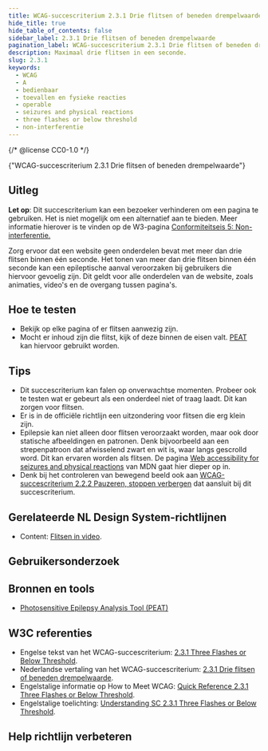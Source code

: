 ```yaml
---
title: WCAG-succescriterium 2.3.1 Drie flitsen of beneden drempelwaarde
hide_title: true
hide_table_of_contents: false
sidebar_label: 2.3.1 Drie flitsen of beneden drempelwaarde
pagination_label: WCAG-succescriterium 2.3.1 Drie flitsen of beneden drempelwaarde
description: Maximaal drie flitsen in een seconde.
slug: 2.3.1
keywords:
  - WCAG
  - A
  - bedienbaar
  - toevallen en fysieke reacties
  - operable
  - seizures and physical reactions
  - three flashes or below threshold
  - non-interferentie
---
```


{/* @license CC0-1.0 */}


<WcagHeadingGroup level={1} conformanceLevel="Niveau A">
  {"WCAG-succescriterium 2.3.1 Drie flitsen of beneden drempelwaarde"}
</WcagHeadingGroup>

## Uitleg

<Summary />

**Let op**: Dit succescriterium kan een bezoeker verhinderen om een pagina te gebruiken. Het is niet mogelijk om een alternatief aan te bieden. Meer informatie hierover is te vinden op de W3-pagina [ Conformiteitseis 5: Non-interferentie.](https://www.w3.org/Translations/WCAG22-nl/#cc5)

Zorg ervoor dat een website geen onderdelen bevat met meer dan drie flitsen binnen één seconde. Het tonen van meer dan drie flitsen binnen één seconde kan een epileptische aanval veroorzaken bij gebruikers die hiervoor gevoelig zijn. Dit geldt voor alle onderdelen van de website, zoals animaties, video's en de overgang tussen pagina's.

## Hoe te testen

- Bekijk op elke pagina of er flitsen aanwezig zijn.
- Mocht er inhoud zijn die flitst, kijk of deze binnen de eisen valt. [PEAT](#bronnen-en-tools) kan hiervoor gebruikt worden.

## Tips

- Dit succescriterium kan falen op onverwachtse momenten. Probeer ook te testen wat er gebeurt als een onderdeel niet of traag laadt. Dit kan zorgen voor flitsen.
- Er is in de officiële richtlijn een uitzondering voor flitsen die erg klein zijn.
- Epilepsie kan niet alleen door flitsen veroorzaakt worden, maar ook door statische afbeeldingen en patronen. Denk bijvoorbeeld aan een strepenpatroon dat afwisselend zwart en wit is, waar langs gescrolld word. Dit kan ervaren worden als flitsen. De pagina [<span lang="en">Web accessibility for seizures and physical reactions</span>](https://developer.mozilla.org/en-US/docs/Web/Accessibility/Guides/Seizure_disorders) van MDN gaat hier dieper op in.
- Denk bij het controleren van bewegend beeld ook aan [WCAG-succescriterium 2.2.2 Pauzeren, stoppen verbergen](/wcag/2.2.2) dat aansluit bij dit succescriterium.

## Gerelateerde NL Design System-richtlijnen

- Content: [Flitsen in video](/richtlijnen/content/video/flitsen).

## Gebruikersonderzoek

<CTAGebruikersonderzoek />

## Bronnen en tools

- [<span lang="en">Photosensitive Epilepsy Analysis Tool (PEAT)</span>](https://trace.umd.edu/peat/)

## W3C referenties

- Engelse tekst van het WCAG-succescriterium: [<span lang="en">2.3.1 Three Flashes or Below Threshold</span>](https://www.w3.org/TR/WCAG22/#three-flashes-or-below-threshold).
- Nederlandse vertaling van het WCAG-succescriterium: [2.3.1 Drie flitsen of beneden drempelwaarde](https://www.w3.org/Translations/WCAG22-nl/#three-flashes-or-below-threshold).
- Engelstalige informatie op <span lang="en">How to Meet WCAG</span>: [<span lang="en">Quick Reference 2.3.1 Three Flashes or Below Threshold</span>](https://www.w3.org/WAI/WCAG22/quickref/#three-flashes-or-below-threshold).
- Engelstalige toelichting: [<span lang="en">Understanding SC 2.3.1 Three Flashes or Below Threshold</span>](https://www.w3.org/WAI/WCAG22/Understanding/three-flashes-or-below-threshold.html).

<SpotlightSection type="info">
  <Markdown omitH1 headinglevel={3}>
    <Disclaimer />
  </Markdown>
</SpotlightSection>

## Help richtlijn verbeteren

<Markdown omitH1 headinglevel={3}>
  <WCAGFooterInfo />
</Markdown>
